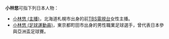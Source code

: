 '''小林悠'''可指下列日本人物：
* [[小林悠_(主播)|小林悠 (主播)]]，北海道札幌市出身的前[[TBS電視台|TBS電視台]]女性主播。
* [[小林悠_(足球運動員)|小林悠 (足球運動員)]]，東京都町田市出身的男性職業足球選手，曾代表日本參與亞洲盃足球賽。

{{Disambiguation|Cat=三字日本人名消歧义}}